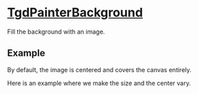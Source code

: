 
# [TgdPainterBackground](docs/classes/TgdPainterBackground.html)

Fill the background with an image.

## Example

By default, the image is centered and covers the canvas entirely.

<Demo />

Here is an example where we make the size and the center vary.

<Demo2 />
